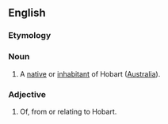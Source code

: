 ==English==

===Etymology===
{{suffix|en|Hobar|tian}}

===Noun===
{{en-noun}}

# A [[native]] or [[inhabitant]] of Hobart ([[Australia]]).

===Adjective===
{{en-adj}}

# Of, from or relating to Hobart.